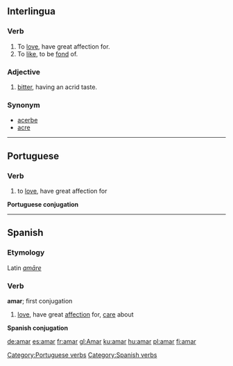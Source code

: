 ==Interlingua==
===Verb===
#To [[love]],  have great affection for.
#To [[like]], to be [[fond]] of.

===Adjective===
#[[bitter]], having an acrid taste. 

===Synonym===
*[[acerbe]]
*[[acre]]

----
==Portuguese==
===Verb===

# to [[love]], have great affection for

'''Portuguese conjugation'''

{{W.pt.v.conj.ar|Am}}

[[Category:Portuguese verbs]]
----
==Spanish==
===Etymology===
Latin ''[[amare|amāre]]''

===Verb===
[[Category:Spanish verbs]]
'''amar'''; first conjugation

# [[love]], have great [[affection]] for, [[care]] about

'''Spanish conjugation'''

{{W.es.v.conj.ar|Am}}

[[de:amar]]
[[es:amar]]
[[fr:amar]]
[[gl:Amar]]
[[ku:amar]]
[[hu:amar]]
[[pl:amar]]
[[fi:amar]]
